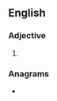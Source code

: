 ==English==

===Adjective===
{{head|en|adjective superlative form}}

# {{en-superlative of|tasty}}

===Anagrams===
* {{anagrams|en|a=aeissttt|statites}}